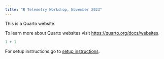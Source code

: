```yaml
---
title: "R Telemetry Workshop, November 2023"
---
```


This is a Quarto website.

To learn more about Quarto websites visit <https://quarto.org/docs/websites>.

```r
1 + 1
```

For setup instructions go to [setup instructions](00-intro-setup.qmd).
